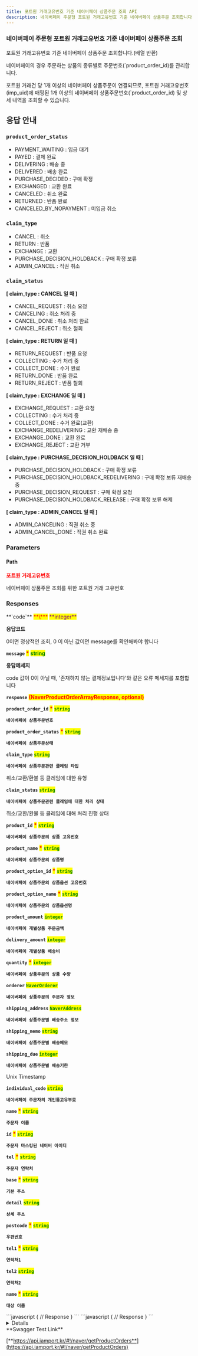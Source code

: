 ```yaml
---
title: 포트원 거래고유번호 기준 네이버페이 상품주문 조회 API
description: 네이버페이 주문형 포트원 거래고유번호 기준 네이버페이 상품주문 조회합니다
---
```



### 네이버페이 주문형 포트원 거래고유번호 기준 네이버페이 상품주문 조회

<Swagger method="get" path="/payments/{imp_uid}/naver/product-orders" baseUrl="https://api.iamport.kr" summary="포트원 거래고유번호 기준 네이버페이 상품주문 조회">
<SwaggerDescription>

포트원 거래고유번호 기준 네이버페이 상품주문 조회합니다.(배열 반환)

네이버페이의 경우 주문하는 상품의 종류별로 주문번호(`product_order_id)를 관리합니다.

포트원 거래건 당 1개 이상의 네이버페이 상품주문이 연결되므로, 포트원 거래고유번호(imp_uid)에 매핑된 1개 이상의 네이버페이 상품주문번호(`product_order_id) 및 상세 내역을 조회할 수 있습니다.

## **응답 안내**

### **`product_order_status`**

- PAYMENT_WAITING : 입금 대기
- PAYED : 결제 완료
- DELIVERING : 배송 중
- DELIVERED : 배송 완료
- PURCHASE_DECIDED : 구매 확정
- EXCHANGED : 교환 완료
- CANCELED : 취소 완료
- RETURNED : 반품 완료
- CANCELED_BY_NOPAYMENT : 미입금 취소

### **`claim_type`**

- CANCEL : 취소
- RETURN : 반품
- EXCHANGE : 교환
- PURCHASE_DECISION_HOLDBACK : 구매 확정 보류
- ADMIN_CANCEL : 직권 취소

### **`claim_status`**

**[ claim_type : CANCEL 일 때 ]**

- CANCEL_REQUEST : 취소 요청
- CANCELING : 취소 처리 중
- CANCEL_DONE : 취소 처리 완료
- CANCEL_REJECT : 취소 철회

**[ claim_type : RETURN 일 때 ]**

- RETURN_REQUEST : 반품 요청
- COLLECTING : 수거 처리 중
- COLLECT_DONE : 수거 완료
- RETURN_DONE : 반품 완료
- RETURN_REJECT : 반품 철회

**[ claim_type : EXCHANGE 일 때 ]**

- EXCHANGE_REQUEST : 교환 요청
- COLLECTING : 수거 처리 중
- COLLECT_DONE : 수거 완료(교환)
- EXCHANGE_REDELIVERING : 교환 재배송 중
- EXCHANGE_DONE : 교환 완료
- EXCHANGE_REJECT : 교환 거부

**[ claim_type : PURCHASE_DECISION_HOLDBACK 일 때 ]**

- PURCHASE_DECISION_HOLDBACK : 구매 확정 보류
- PURCHASE_DECISION_HOLDBACK_REDELIVERING : 구매 확정 보류 재배송 중
- PURCHASE_DECISION_REQUEST : 구매 확정 요청
- PURCHASE_DECISION_HOLDBACK_RELEASE : 구매 확정 보류 해제

**[ claim_type : ADMIN_CANCEL 일 때 ]**

- ADMIN_CANCELING : 직권 취소 중
- ADMIN_CANCEL_DONE : 직권 취소 완료

</SwaggerDescription>

### Parameters

#### Path

<SwaggerParameter name="imp_uid" type="String" required="true">
<mark style="color:red;">

**포트원 거래고유번호**

</mark>

네이버페이 상품주문 조회를 위한 포트원 거래 고유번호

</SwaggerParameter>

### Responses

<SwaggerResponse status="200: OK" description="상품주문 조회 성공">
<Tabs>
<Tab title="NaverProductOrderResponse">
**`code`** <mark style="color:red;">**\***</mark> <mark style="color:purple;">**integer**</mark>

**응답코드**

0이면 정상적인 조회, 0 이 아닌 값이면 message를 확인해봐야 합니다

**`message`** <mark style="color:red;">**\***</mark> <mark style="color:green;">**string**</mark>

**응답메세지**

code 값이 0이 아닐 때, '존재하지 않는 결제정보입니다'와 같은 오류 메세지를 포함합니다

**`response`** <mark style="color:red;">**(NaverProductOrderArrayResponse, optional)**</mark>

</Tab>
</Tabs>

<Tabs>
<Tab title="NaverProductOrderArrayResponse">

**`product_order_id`** <mark style="color:red;">**\***</mark> <mark style="color:green;">**`string`**</mark>

**`네이버페이 상품주문번호`**

**`product_order_status`** <mark style="color:red;">**\***</mark> <mark style="color:green;">**`string`**</mark>

**`네이버페이 상품주문상태`**

**`claim_type`** <mark style="color:red;"></mark> <mark style="color:green;">**`string`**</mark>

**`네이버페이 상품주문관련 클레임 타입`**

취소/교환/환불 등 클레임에 대한 유형

**`claim_status`** <mark style="color:red;"></mark> <mark style="color:green;">**`string`**</mark>

**`네이버페이 상품주문관련 클레임에 대한 처리 상태`**

취소/교환/환불 등 클레임에 대해 처리 진행 상태

**`product_id`** <mark style="color:red;">**\***</mark> <mark style="color:green;">**`string`**</mark>

**`네이버페이 상품주문의 상품 고유번호`**

**`product_name`** <mark style="color:red;">**\***</mark> <mark style="color:green;">**`string`**</mark>

**`네이버페이 상품주문의 상품명`**

**`product_option_id`** <mark style="color:red;">**\***</mark> <mark style="color:green;">**`string`**</mark>

**`네이버페이 상품주문의 상품옵션 고유번호`**

**`product_option_name`** <mark style="color:red;">**\***</mark> <mark style="color:green;">**`string`**</mark>

**`네이버페이 상품주문의 상품옵션명`**

**`product_amount`** <mark style="color:red;"></mark> <mark style="color:green;">**`integer`**</mark>

**`네이버페이 개별상품 주문금액`**

**`delivery_amount`** <mark style="color:red;"></mark> <mark style="color:green;">**`integer`**</mark>

**`네이버페이 개별상품 배송비`**

**`quantity`** <mark style="color:red;">**\***</mark> <mark style="color:green;">**`integer`**</mark>

**`네이버페이 상품주문의 상품 수량`**

**`orderer`** <mark style="color:red;"></mark><mark style="color:green;">**`NaverOrderer`**</mark>

**`네이버페이 상품주문의 주문자 정보`**

**`shipping_address`** <mark style="color:red;"></mark> <mark style="color:green;">**`NaverAddress`**</mark>

**`네이버페이 상품주문별 배송주소 정보`**

**`shipping_memo`** <mark style="color:red;"></mark> <mark style="color:green;">**`string`**</mark>

**`네이버페이 상품주문별 배송메모`**

**`shipping_due`** <mark style="color:red;"></mark> <mark style="color:green;">**`integer`**</mark>

**`네이버페이 상품주문별 배송기한`**

Unix Timestamp

**`individual_code`** <mark style="color:red;"></mark> <mark style="color:green;">**`string`**</mark>

**`네이버페이 주문자의 개인통고유부호`**

</Tab>

<Tab title="NaverOrderer">

**`name`** <mark style="color:red;">**\***</mark> <mark style="color:green;">**`string`**</mark>

**`주문자 이름`**

**`id`** <mark style="color:red;">**\***</mark> <mark style="color:green;">**`string`**</mark>

**`주문자 마스킹된 네이버 아이디`**

**`tel`** <mark style="color:red;">**\***</mark> <mark style="color:green;">**`string`**</mark>

**`주문자 연락처`**
</Tab>
<Tab title="NaverAddress">

**`base`** <mark style="color:red;">**\***</mark> <mark style="color:green;">**`string`**</mark>

**`기본 주소`**

**`detail`** <mark style="color:red;"></mark> <mark style="color:green;">**`string`**</mark>

**`상세 주소`**

**`postcode`** <mark style="color:red;">**\***</mark> <mark style="color:green;">**`string`**</mark>

**`우편번호`**

**`tel1`** <mark style="color:red;">**\***</mark> <mark style="color:green;">**`string`**</mark>

**`연락처1`**

**`tel2`** <mark style="color:red;"></mark> <mark style="color:green;">**`string`**</mark>

**`연락처2`**

**`name`** <mark style="color:red;">**\***</mark> <mark style="color:green;">**`string`**</mark>

**`대상 이름`**
</Tab>
</Tabs>

</SwaggerResponse>

<SwaggerResponse status="401: Unauthorized" description="인증 Token이 전달되지 않았거나 유효하지 않은 경우">
```javascript
{
    // Response
}
```

</SwaggerResponse>

<SwaggerResponse status="404: Not Found" description="imp_uid에 해당되는 거래건을 찾을 수 없거나 접근 권한이 없는 계정인 경우">
```javascript
{
    // Response
}
```

</SwaggerResponse>

</Swagger>

<Details>
<p slot="summary">Response Model Schema</p>

```
{
  "code": 0,
  "message": "string",
  "response": [
    {
      "product_order_id": "string",
      "product_order_status": "string",
      "claim_type": "string",
      "claim_status": "string",
      "product_id": "string",
      "product_name": "string",
      "product_option_id": "string",
      "product_option_name": "string",
      "product_amount": 0,
      "delivery_amount": 0,
      "quantity": 0,
      "orderer": {
        "name": "string",
        "id": "string",
        "tel": "string"
      },
      "shipping_address": {
        "base": "string",
        "detail": "string",
        "postcode": "string",
        "tel1": "string",
        "tel2": "string",
        "name": "string"
      },
      "shipping_memo": "string",
      "shipping_due": 0,
      "individual_code": "string"
    }
  ]
}
```

</Details>

<Hint style="success">
**Swagger Test Link**

[**https://api.iamport.kr/#!/naver/getProductOrders**](https://api.iamport.kr/#!/naver/getProductOrders)
</Hint>
